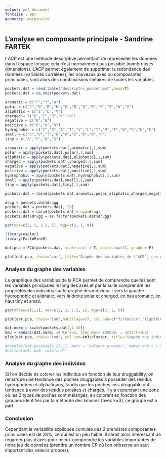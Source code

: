 ```yaml
---
output: pdf_document
fontsize : 8pt
geometry: margin=1cm
---
```

## L'analyse en composante principale - Sandrine FARTEK
L'ACP est une méthode descriptive permettant de représenter les données dans l'espace lorsque cela n'est normalement pas possible (nombreuses dimensions).
L'ACP permet également de supprimer la redondance des données (variables corrélées), les nouveaux axes ou composantes principales, sont alors des combinaisons linéaires de toutes les variables.
```r
pockets.dat = read.table("descriptor_pocket.mat",head=T)
pockets.dat = na.omit(pockets.dat)

aromatic = c("F","Y","W")
polar = c("C","D","E","H","K","N","Q","R","S","T","W","Y")
aliphatic = c("I","L","V")
charged = c("D","E","R","K","H")
negative = c("D","E")
positive = c("H","K","R")
hydrophobic = c("C","G","A","T","V","L","I","M","F","W","Y","H","K")
small = c("C","V","T","G","A","S","D","N","P")
tiny = c("A","C","G","S")

aromatic = apply(pockets.dat[,aromatic],1,sum)
polar = apply(pockets.dat[,polar],1,sum)
aliphatic = apply(pockets.dat[,aliphatic],1,sum)
charged = apply(pockets.dat[,charged],1,sum)
negative = apply(pockets.dat[,negative],1,sum)
positive = apply(pockets.dat[,positive],1,sum)
hydrophobic = apply(pockets.dat[,hydrophobic],1,sum)
small = apply(pockets.dat[,small],1,sum)
tiny = apply(pockets.dat[,tiny],1,sum)

pockets.dat = cbind(pockets.dat,aromatic,polar,aliphatic,charged,negative,positive,hydrophobic,small,tiny)

drug = pockets.dat$drugg
pockets.dat = pockets.dat[,-28]
pockets.dat = cbind(pockets.dat,drugg=drug)
pockets.dat$drugg = as.factor(pockets.dat$drugg)
```

```r
par(mar=c(3, 3, 1.2, 1), mgp=c(2, 1, 0))

library(explor)
library(FactoMineR)

dat.pca = PCA(pockets.dat, scale.unit = T, quali.sup=37, graph = F)

plot(dat.pca, choix="var", title="Graphe des variables de l'ACP", cex.main=0.8, cex.axis=0.8, cex.lab=0.8)
```
### Analyse du graphe des variables
Le graphique des variables de la PCA permet de comprendre quelles sont les variables principales le long des axes et par la suite comprendre les propriétés des individus sur le graphe des individus : vers la gauche hydrophobic et aliphatic, vers la droite polar et charged, en bas aromatic, en haut tiny et small.\newline

```r
par(mfrow=c(1,2), mar=c(3, 3, 1.2, 1), mgp=c(2, 1, 0))

plot(dat.pca, choix="ind",habillage=37, col.hab=c("firebrick","lightblue"), legend=list(x="topright", legend=c("less druggable","druggable")), title="Graphe des individus de l'ACP", cex.main=0.8, cex.axis=0.8, cex.lab=0.8)

dat.norm = scale(pockets.dat[,1:36])
km3 = kmeans(dat.norm, centers=3, iter.max= 100000, , nstart=100)
plot(dat.pca, choix="ind", col.ind=km3$cluster, title="Graphe des individus de l'ACP", axes=c(1,2), cex.main=0.8, cex.axis=0.8, cex.lab=0.8)

#barplot(dat.pca$eig[1:27,1], main = "valeurs propres", names.arg = 1:27)
#abline(a=1, b=0, col="red")

```

### Analyse du graphe des individus
Si l'on décide de colorer les individus en fonction de leur druggability, on remarque une tendance des poches druggables à posséder des résidus hydrophobes et aliphatiques, tandis que les poches less druggable ont tendance à avoir des résidus polaires et chargés. Il y a cependant une zone où les 2 types de poches sont mélangés, en colorant en fonction des groupes identifiés par la méthode des kmeans (avec k=3), ce groupe est à part.

### Conclusion
Cependant la variabilité expliquée cumulée des 2 premières composantes principales est de 28%, ce qui est un peu faible. Il serait alors intéressant de regarder plus d'axes pour mieux comprendre les variables importantes de notre jeu de données (prendre un nombre CP où l'on onbserve un saut important des valeurs propres).




